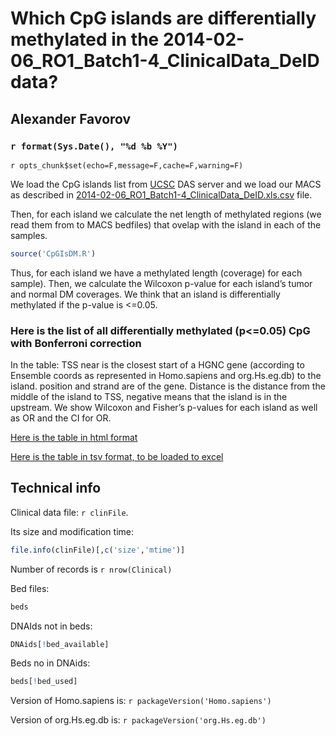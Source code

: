 Which CpG islands are differentially methylated in the 2014-02-06_RO1_Batch1-4_ClinicalData_DeID data?
========================================================

Alexander Favorov  
-----------------------------------------------

### `r format(Sys.Date(), "%d %b %Y")` 

`r opts_chunk$set(echo=F,message=F,cache=F,warning=F)`
<!-- cache is off, we save all the neccessary things in Rda -->

We load the CpG islands list from <a href=http://genome.ucsc.edu/>UCSC</a> DAS server and we load our MACS as described in <a href=..\2014-02-06_RO1_Batch1-4_ClinicalData_DeID.html>2014-02-06_RO1_Batch1-4_ClinicalData_DeID.xls.csv</a> file. 

Then, for each island we calculate the net length of methylated regions (we read them from to MACS bedfiles) that ovelap with the island in each of the samples.

```r
source('CpGIsDM.R')
```

Thus, for each island we have a methylated length (coverage) for each sample).
Then, we calculate the Wilcoxon p-value for each island's tumor and normal DM coverages.
We think that an island is differentially methylated if the p-value is <=0.05.

### Here is the list of all differentially methylated (p<=0.05) CpG with Bonferroni correction

In the table: TSS near is the closest start of a HGNC gene (according to Ensemble coords as represented in Homo.sapiens and org.Hs.eg.db) to the island.
position and strand are of the gene. Distance is the distance from the middle of the island to TSS, negative means that the island is in the upstream.
We show Wilcoxon and Fisher's p-values for each island as well as OR and the CI for OR.

<a href=./DM.CpGIs.stat.bonf.html>Here is the table in html format</a>

<a download href=https://raw.githubusercontent.com/favorov/MethSeqCalifano/master/CpGIs/DM.CpGIs.stat.bonf.tsv>Here is the table in tsv format, to be loaded to excel</a>

Technical info
-------------------------------
Clinical data file: `r clinFile`.

Its size and modification time: 
```r
file.info(clinFile)[,c('size','mtime')] 
```
Number of records is `r nrow(Clinical)`

Bed files:
```r
beds
```
DNAIds not in beds:
```r
DNAids[!bed_available]
```
Beds no in DNAids:
```r
beds[!bed_used]
```
Version of Homo.sapiens is: `r packageVersion('Homo.sapiens')`

Version of org.Hs.eg.db is: `r packageVersion('org.Hs.eg.db')`

